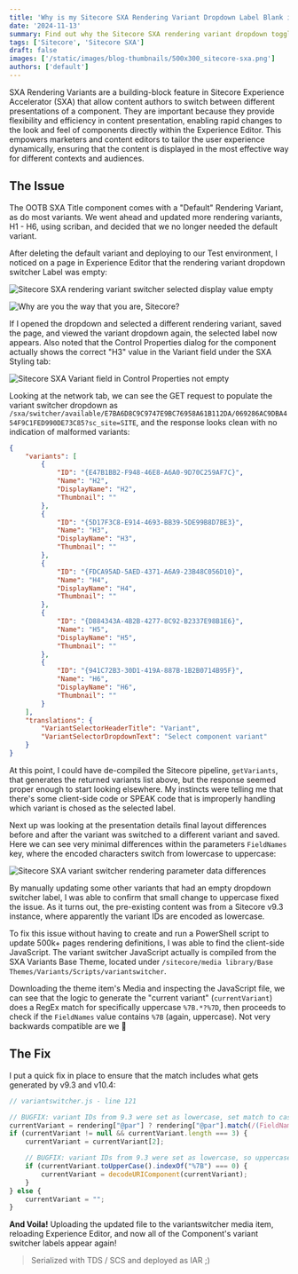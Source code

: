 ```yaml
---
title: 'Why is my Sitecore SXA Rendering Variant Dropdown Label Blank in Experience Editor'
date: '2024-11-13'
summary: Find out why the Sitecore SXA rendering variant dropdown toggler's current variant Label is empty in Experience Editor.
tags: ['Sitecore', 'Sitecore SXA']
draft: false
images: ['/static/images/blog-thumbnails/500x300_sitecore-sxa.png']
authors: ['default']
---
```


SXA Rendering Variants are a building-block feature in Sitecore Experience Accelerator (SXA) that allow content authors to switch between different presentations of a component. They are important because they provide flexibility and efficiency in content presentation, enabling rapid changes to the look and feel of components directly within the Experience Editor. This empowers marketers and content editors to tailor the user experience dynamically, ensuring that the content is displayed in the most effective way for different contexts and audiences.

## The Issue
The OOTB SXA Title component comes with a "Default" Rendering Variant, as do most variants. We went ahead and updated more rendering variants, H1 - H6, using scriban, and decided that we no longer needed the default variant.

After deleting the default variant and deploying to our Test environment, I noticed on a page in Experience Editor that the rendering variant dropdown switcher Label was empty:

![Sitecore SXA rendering variant switcher selected display value empty](/static/images/blog-content-images/2024-11-13_sxa-rendering-variant-dropdown-empty.png)

![Why are you the way that you are, Sitecore?](https://i.giphy.com/media/v1.Y2lkPTc5MGI3NjExZWNmbjVtd3RsdjQ3YzA0cHh5eXBrbWcxbmVtdDI3aWt5NzNvc29jdiZlcD12MV9pbnRlcm5hbF9naWZfYnlfaWQmY3Q9Zw/O1oJ840fg6uOVCqdzJ/giphy.gif)

If I opened the dropdown and selected a different rendering variant, saved the page, and viewed the variant dropdown again, the selected label now appears. Also noted that the Control Properties dialog for the component actually shows the correct "H3" value in the Variant field under the SXA Styling tab:

![Sitecore SXA Variant field in Control Properties not empty](/static/images/blog-content-images/2024-11-13_sxa-variant-rendering-param-not-empty.png)

Looking at the network tab, we can see the GET request to populate the variant switcher dropdown as `/sxa/switcher/available/E7BA6D8C9C9747E9BC76958A61B112DA/069286AC9DBA454F9C1FED990DE73C85?sc_site=SITE`, and the response looks clean with no indication of malformed variants:

```JSON
{
    "variants": [
        {
            "ID": "{E47B1BB2-F948-46E8-A6A0-9D70C259AF7C}",
            "Name": "H2",
            "DisplayName": "H2",
            "Thumbnail": ""
        },
        {
            "ID": "{5D17F3C8-E914-4693-BB39-5DE99B8D7BE3}",
            "Name": "H3",
            "DisplayName": "H3",
            "Thumbnail": ""
        },
        {
            "ID": "{FDCA95AD-5AED-4371-A6A9-23B48C056D10}",
            "Name": "H4",
            "DisplayName": "H4",
            "Thumbnail": ""
        },
        {
            "ID": "{D884343A-4B2B-4277-8C92-B2337E98B1E6}",
            "Name": "H5",
            "DisplayName": "H5",
            "Thumbnail": ""
        },
        {
            "ID": "{941C72B3-30D1-419A-887B-1B2B0714B95F}",
            "Name": "H6",
            "DisplayName": "H6",
            "Thumbnail": ""
        }
    ],
    "translations": {
        "VariantSelectorHeaderTitle": "Variant",
        "VariantSelectorDropdownText": "Select component variant"
    }
}
```

At this point, I could have de-compiled the Sitecore pipeline, `getVariants`, that generates the returned variants list above, but the response seemed proper enough to start looking elsewhere. My instincts were telling me that there's some client-side code or SPEAK code that is improperly handling which variant is chosed as the selected label.

Next up was looking at the presentation details final layout differences before and after the variant was switched to a different variant and saved. Here we can see very minimal differences within the parameters `FieldNames` key, where the encoded characters switch from lowercase to uppercase:

![Sitecore SXA variant switcher rendering parameter data differences](/static/images/blog-content-images/2024-11-13_sxa-rendering-variant-switcher-field-param-value-differences.png)

By manually updating some other variants that had an empty dropdown switcher label, I was able to confirm that small change to uppercase fixed the issue. As it turns out, the pre-existing content was from a Sitecore v9.3 instance, where apparently the variant IDs are encoded as lowercase.

To fix this issue without having to create and run a PowerShell script to update 500k+ pages rendering definitions, I was able to find the client-side JavaScript. The variant switcher JavaScript actually is compiled from the SXA Variants Base Theme, located under `/sitecore/media library/Base Themes/Variants/Scripts/variantswitcher`.

Downloading the theme item's Media and inspecting the JavaScript file, we can see that the logic to generate the "current variant" (`currentVariant`) does a RegEx match for specifically uppercase `%7B.*?%7D`, then proceeds to check if the `FieldNames` value contains `%7B` (again, uppercase). Not very backwards compatible are we 🥲

## The Fix

I put a quick fix in place to ensure that the match includes what gets generated by v9.3 and v10.4:

```JavaScript
// variantswitcher.js - line 121

// BUGFIX: variant IDs from 9.3 were set as lowercase, set match to case-insensitive with /i
currentVariant = rendering["@par"] ? rendering["@par"].match(/(FieldNames=)({.*?}|%7B.*?%7D)/i) : "";
if (currentVariant != null && currentVariant.length === 3) {
	currentVariant = currentVariant[2];

	// BUGFIX: variant IDs from 9.3 were set as lowercase, so uppercase them first
	if (currentVariant.toUpperCase().indexOf("%7B") === 0) {
		currentVariant = decodeURIComponent(currentVariant);
	}
} else {
	currentVariant = "";
}
```

**And Voila!** Uploading the updated file to the variantswitcher media item, reloading Experience Editor, and now all of the Component's variant switcher labels appear again!

> Serialized with TDS / SCS and deployed as IAR ;)